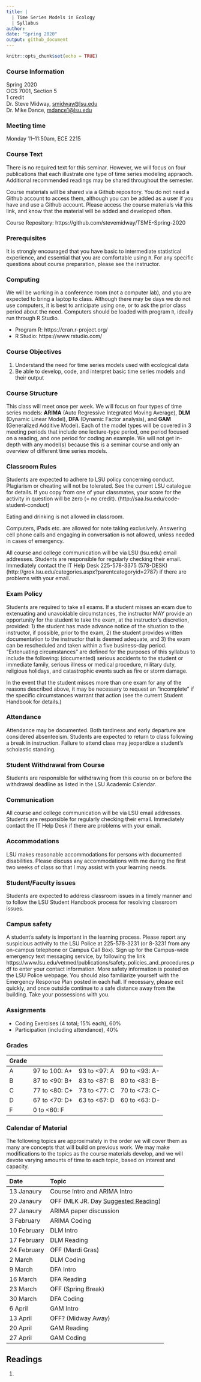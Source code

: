 ```yaml
---
title: |
  | Time Series Models in Ecology
  | Syllabus 
author: 
date: "Spring 2020"
output: github_document
---
```

```r
knitr::opts_chunk$set(echo = TRUE)
```

### Course Information
Spring 2020\
OCS 7001, Section 5\
1 credit\
Dr. Steve Midway, <smidway@lsu.edu>\
Dr. Mike Dance, <mdance1@lsu.edu>

### Meeting time 
Monday 11–11:50am, ECE 2215

### Course Text
There is no required text for this seminar. However, we will focus on four publications that each illustrate one type of time series modeling appraoch. Additional recommended readings may be shared throughout the semester.

Course materials will be shared via a Github repository. You do not need a Github account to access them, although you can be added as a user if you have and use a Github account. Please access the course materials via this link, and know that the material will be added and developed often. 

Course Repository: https://github.com/stevemidway/TSME-Spring-2020

### Prerequisites
It is strongly encouraged that you have basic to intermediate statistical experience, and essential that you are comfortable using `R`. For any specific questions about course preparation, please see the instructor. 

### Computing
We will be working in a conference room (not a computer lab), and you are expected to bring a laptop to class. Although there may be days we do not use computers, it is best to anticipate using one, or to ask the prior class period about the need. Computers should be loaded with program `R`, ideally run through R Studio.

- Program R: https://cran.r-project.org/
- R Studio: https://www.rstudio.com/

### Course Objectives
1. Understand the need for time series models used with ecological data
2. Be able to develop, code, and interpret basic time series models and their output

### Course Structure
This class will meet once per week. We will focus on four types of time series models: **ARIMA** (Auto Regressive Integrated Moving Average), **DLM** (Dynamic Linear Model), **DFA** (Dynamic Factor analysis), and **GAM** (Generalized Additive Model). Each of the model types will be covered in 3 meeting periods that include one lecture-type period, one period focused on a reading, and one period for coding an example. We will not get in-depth with any model(s) because this is a seminar course and only an overview of different time series models. 

### Classroom Rules
Students are expected to adhere to LSU policy concerning conduct. Plagiarism or cheating will not be tolerated. See the current LSU catalogue for details. If you copy from one of your classmates, your score for the activity in question will be zero (= no credit). (http://saa.lsu.edu/code-student-conduct)

Eating and drinking is not allowed in classroom.

Computers, iPads etc. are allowed for note taking exclusively. Answering cell phone calls and engaging in conversation is not allowed, unless needed in cases of emergency.

All course and college communication will be via LSU (lsu.edu) email addresses. Students are responsible for regularly checking their email. Immediately contact the IT Help Desk 225-578-3375 (578-DESK) (http://grok.lsu.edu/categories.aspx?parentcategoryid=2787) if there are problems with your email.

### Exam Policy
Students are required to take all exams. If a student misses an exam due to extenuating and unavoidable circumstances, the instructor MAY provide an opportunity for the student to take the exam, at the instructor’s discretion, provided: 1) the student has made advance notice of the situation to the instructor, if possible, prior to the exam, 2) the student provides written documentation to the instructor that is deemed adequate, and 3) the exam can be rescheduled and taken within a five business-day period. “Extenuating circumstances” are defined for the purposes of this syllabus to include the following: (documented) serious accidents to the student or immediate family, serious illness or medical procedure, military duty, religious holidays, and catastrophic events such as fire or storm damage.

In the event that the student misses more than one exam for any of the reasons described above, it may be necessary to request an “incomplete” if the specific circumstances warrant that action (see the current Student Handbook for details.)

### Attendance 
Attendance may be documented. Both tardiness and early departure are considered absenteeism. Students are expected to return to class following a break in instruction. Failure to attend class may jeopardize a student’s scholastic standing.

### Student Withdrawal from Course
Students are responsible for withdrawing from this course on or before the withdrawal deadline as listed in the LSU Academic Calendar.

### Communication
All course and college communication will be via LSU email addresses. Students are responsible for regularly checking their email. Immediately contact the IT Help Desk if there are problems with your email.

### Accommodations
LSU makes reasonable accommodations for persons with documented disabilities. Please discuss any accommodations with me during the first two weeks of class so that I may assist with your learning needs.

### Student/Faculty issues
Students are expected to address classroom issues in a timely manner and to follow the LSU Student Handbook process for resolving classroom issues.

### Campus safety
A student’s safety is important in the learning process. Please report any suspicious activity to the LSU Police at 225-578-3231 (or 8-3231 from any on-campus telephone or Campus Call Box). Sign up for the Campus-wide emergency text messaging service, by following the link https://www.lsu.edu/vetmed/publications/safety_policies_and_procedures.pdf to enter your contact information. More safety information is posted on the LSU Police webpage. You should also familiarize yourself with the Emergency Response Plan posted in each hall. If necessary, please exit quickly, and once outside continue to a safe distance away from the building. Take your possessions with you.

### Assignments 
- Coding Exercises (4 total; 15% each), 60% 
- Participation (including attendance), 40%

### Grades
Grade
-----------   --------------   --------------   --------------
A             97 to 100: A+ 	 93 to <97: A 		90 to <93: A- 
B             87 to <90: B+		 83 to <87: B 		80 to <83: B- 
C             77 to <80: C+ 	 73 to <77: C		  70 to <73: C- 
D             67 to <70: D+ 	 63 to <67: D 		60 to <63: D- 
F             0 to <60: F


### Calendar of Material
The following topics are approximately in the order we will cover them as many are concepts that will build on previous work. We may make modifications to the topics as the course materials develop, and we will devote varying amounts of time to each topic, based on interest and capacity.

Date              Topic                                 
---------------   --------------------------------------    
13 Janaury        Course Intro and ARIMA Intro
20 Janaury        OFF (MLK JR. Day [Suggested Reading](https://web.cn.edu/kwheeler/documents/Letter_Birmingham_Jail.pdf))
27 Janaury        ARIMA paper discussion
3 February        ARIMA Coding
10 February       DLM Intro
17 February       DLM Reading
24 February       OFF (Mardi Gras)
2 March           DLM Coding
9 March           DFA Intro
16 March          DFA Reading
23 March          OFF (Spring Break)
30 March          DFA Coding
6 April           GAM Intro
13 April          OFF? (Midway Away)
20 April          GAM Reading
27 April          GAM Coding

\pagebreak

## Readings
1. 
